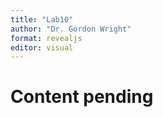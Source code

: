 ```yaml
---
title: "Lab10"
author: "Dr. Gordon Wright"
format: revealjs
editor: visual
---
```


# Content pending
